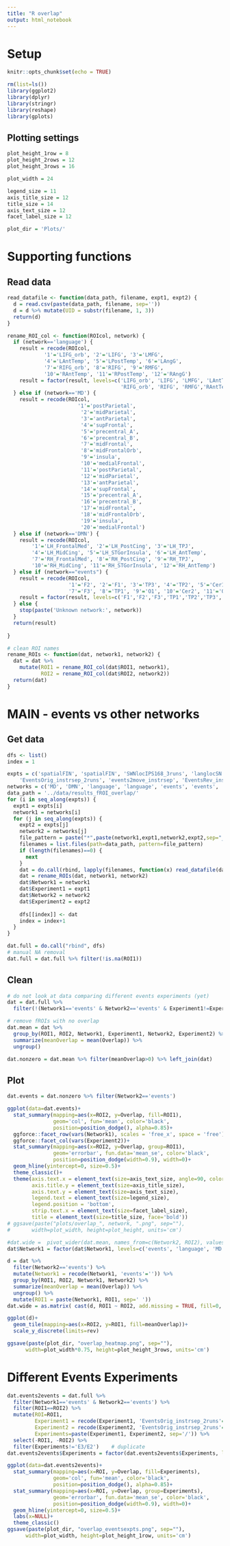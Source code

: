 ```yaml
---
title: "R overlap"
output: html_notebook
---
```


# Setup

```r
knitr::opts_chunk$set(echo = TRUE)

rm(list=ls()) 
library(ggplot2)
library(dplyr)
library(stringr)
library(reshape)
library(gplots)
```

## Plotting settings 

```r
plot_height_1row = 8
plot_height_2rows = 12
plot_height_3rows = 16

plot_width = 24

legend_size = 11
axis_title_size = 12
title_size = 14
axis_text_size = 12
facet_label_size = 12

plot_dir = 'Plots/'
```



# Supporting functions

## Read data

```r
read_datafile <- function(data_path, filename, expt1, expt2) {
  d = read.csv(paste(data_path, filename, sep=''))
  d = d %>% mutate(UID = substr(filename, 1, 3)) 
  return(d)
} 

rename_ROI_col <- function(ROIcol, network) {
  if (network=='language') {
    result = recode(ROIcol,
            '1'='LIFG_orb', '2'='LIFG', '3'='LMFG',
            '4'='LAntTemp', '5'='LPostTemp', '6'='LAngG',
            '7'='RIFG_orb', '8'='RIFG', '9'='RMFG',
            '10'='RAntTemp', '11'='RPostTemp', '12'='RAngG') 
    result = factor(result, levels=c('LIFG_orb', 'LIFG', 'LMFG', 'LAntTemp', 'LPostTemp', 'LAngG',
                                     'RIFG_orb', 'RIFG', 'RMFG','RAntTemp', 'RPostTemp', 'RAngG'))
  } else if (network=='MD') {
    result = recode(ROIcol, 
                       '1'='postParietal',
                        '2'='midParietal',
                        '3'='antParietal',
                        '4'='supFrontal',
                        '5'='precentral_A',
                        '6'='precentral_B',
                        '7'='midFrontal',
                        '8'='midFrontalOrb',
                        '9'='insula',
                        '10'='medialFrontal',
                        '11'='postParietal',
                        '12'='midParietal',
                        '13'='antParietal',
                        '14'='supFrontal',
                        '15'='precentral_A',
                        '16'='precentral_B',
                        '17'='midFrontal',
                        '18'='midFrontalOrb',
                        '19'='insula',
                        '20'='medialFrontal') 
  } else if (network=='DMN') {
    result = recode(ROIcol,
        '1'='LH_FrontalMed', '2'='LH_PostCing', '3'='LH_TPJ',
        '4'='LH_MidCing', '5'='LH_STGorInsula', '6'='LH_AntTemp',
        '7'='RH_FrontalMed', '8'='RH_PostCing', '9'='RH_TPJ',
        '10'='RH_MidCing', '11'='RH_STGorInsula', '12'='RH_AntTemp')
  } else if (network=="events") {
    result = recode(ROIcol, 
                    '1'='F2', '2'='F1', '3'='TP3', '4'='TP2', '5'='Cer1', '6'='TP4',
                    '7'='F3', '8'='TP1', '9'='O1', '10'='Cer2', '11'='O2')
    result = factor(result, levels=c('F1','F2','F3','TP1','TP2','TP3','TP4','Cer1','Cer2','O1','O2'))
  } else {
    stop(paste('Unknown network:', network))
  }
  return(result)
  
}

# clean ROI names
rename_ROIs <- function(dat, network1, network2) {
  dat = dat %>%
    mutate(ROI1 = rename_ROI_col(dat$ROI1, network1),
           ROI2 = rename_ROI_col(dat$ROI2, network2))
  return(dat)
}
```

# MAIN - events vs other networks

## Get data

```r
dfs <- list()
index = 1

expts = c('spatialFIN', 'spatialFIN', 'SWNlocIPS168_3runs', 'langlocSN',
    'EventsOrig_instrsep_2runs', 'events2move_instrsep', 'EventsRev_instrsep')
networks = c('MD', 'DMN', 'language', 'language', 'events', 'events', 'events')
data_path = '../data/results_fROI_overlap/'
for (i in seq_along(expts)) {
  expt1 = expts[i]
  network1 = networks[i]
  for (j in seq_along(expts)) {
    expt2 = expts[j]
    network2 = networks[j]
    file_pattern = paste("*",paste(network1,expt1,network2,expt2,sep="_"),"*",sep="")
    filenames = list.files(path=data_path, pattern=file_pattern)
    if (length(filenames)==0) {
      next
    }
    dat = do.call(rbind, lapply(filenames, function(x) read_datafile(data_path, x)))
    dat = rename_ROIs(dat, network1, network2)
    dat$Network1 = network1
    dat$Experiment1 = expt1
    dat$Network2 = network2
    dat$Experiment2 = expt2
    
    dfs[[index]] <- dat
    index = index+1
  }
}

dat.full = do.call("rbind", dfs)
# manual NA removal
dat.full = dat.full %>% filter(!is.na(ROI1))
```

## Clean
```r
# do not look at data comparing different events experiments (yet)
dat = dat.full %>% 
  filter(!(Network1=='events' & Network2=='events' & Experiment1!=Experiment2))

# remove fROIs with no overlap
dat.mean = dat %>%
  group_by(ROI1, ROI2, Network1, Experiment1, Network2, Experiment2) %>% 
  summarize(meanOverlap = mean(Overlap)) %>%
  ungroup()

dat.nonzero = dat.mean %>% filter(meanOverlap>0) %>% left_join(dat)
```

## Plot

```r
dat.events = dat.nonzero %>% filter(Network2=='events')

ggplot(data=dat.events)+
  stat_summary(mapping=aes(x=ROI2, y=Overlap, fill=ROI1),
               geom='col', fun='mean', color='black', 
               position=position_dodge(), alpha=0.85)+
  ggforce::facet_row(vars(Network1), scales = 'free_x', space = 'free')+
  ggforce::facet_col(vars(Experiment2))+
  stat_summary(mapping=aes(x=ROI2, y=Overlap, group=ROI1),
               geom='errorbar', fun.data='mean_se', color='black', 
               position=position_dodge(width=0.9), width=0)+
  geom_hline(yintercept=0, size=0.5)+
  theme_classic()+
  theme(axis.text.x = element_text(size=axis_text_size, angle=90, color='black'), 
        axis.title.y = element_text(size=axis_title_size), 
        axis.text.y = element_text(size=axis_text_size), 
        legend.text = element_text(size=legend_size),
        legend.position = 'bottom',
        strip.text.x = element_text(size=facet_label_size),
        title = element_text(size=title_size, face='bold'))
# ggsave(paste("plots/overlap_", network, ".png", sep=""),
#       width=plot_width, height=plot_height, units='cm')
```

```r
#dat.wide =  pivot_wider(dat.mean, names_from=c(Network2, ROI2), values_from=meanOverlap)
dat$Network1 = factor(dat$Network1, levels=c('events', 'language', 'MD', 'DMN'))

d = dat %>% 
  filter(Network2=='events') %>%
  mutate(Network1 = recode(Network1, 'events'='')) %>%
  group_by(ROI1, ROI2, Network1, Network2) %>% 
  summarize(meanOverlap = mean(Overlap)) %>%
  ungroup() %>%
  mutate(ROI1 = paste(Network1, ROI1, sep=' ')) 
dat.wide = as.matrix( cast(d, ROI1 ~ ROI2, add.missing = TRUE, fill=0, value='meanOverlap'))

ggplot(d)+
  geom_tile(mapping=aes(x=ROI2, y=ROI1, fill=meanOverlap))+
  scale_y_discrete(limits=rev)

ggsave(paste(plot_dir, "overlap_heatmap.png", sep=""),
      width=plot_width*0.75, height=plot_height_3rows, units='cm')
```

# Different Events Experiments

```r
dat.events2events = dat.full %>% 
  filter(Network1=='events' & Network2=='events') %>%
  filter(ROI1==ROI2) %>%
  mutate(ROI=ROI1,
         Experiment1 = recode(Experiment1, 'EventsOrig_instrsep_2runs'='E1', 'events2move_instrsep'='E2', 'EventsRev_instrsep'='E3'),
         Experiment2 = recode(Experiment2, 'EventsOrig_instrsep_2runs'='E1', 'events2move_instrsep'='E2', 'EventsRev_instrsep'='E3'),
         Experiments=paste(Experiment1, Experiment2, sep='/')) %>% 
  select(-ROI1, -ROI2) %>%
  filter(Experiments!='E3/E2')    # duplicate
dat.events2events$Experiments = factor(dat.events2events$Experiments, levels=c('E1/E1', 'E2/E2', 'E3/E3', 'E2/E3'))

ggplot(data=dat.events2events)+
  stat_summary(mapping=aes(x=ROI, y=Overlap, fill=Experiments),
               geom='col', fun='mean', color='black', 
               position=position_dodge(), alpha=0.85)+
  stat_summary(mapping=aes(x=ROI, y=Overlap, group=Experiments),
               geom='errorbar', fun.data='mean_se', color='black', 
               position=position_dodge(width=0.9), width=0)+
  geom_hline(yintercept=0, size=0.5)+
  labs(x=NULL)+
  theme_classic()
ggsave(paste(plot_dir, "overlap_eventsexpts.png", sep=""),
      width=plot_width, height=plot_height_1row, units='cm')
```